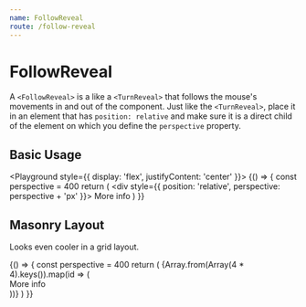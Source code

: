 ```yaml
---
name: FollowReveal
route: /follow-reveal
---
```


# FollowReveal

A `<FollowReveal>` is a like a `<TurnReveal>` that follows the mouse's movements in and out of the component.
Just like the `<TurnReveal>`, place it in an element that has `position: relative` and make sure it is a direct child of the element on which you define the `perspective` property.


<Props of={FollowReveal} />

## Basic Usage

<Playground style={{ display: 'flex', justifyContent: 'center' }}>
  {() => {
    const perspective = 400
    return (
      <div style={{ position: 'relative', perspective: perspective + 'px' }}>
        <FollowReveal perspective={perspective}>
          <Front>More info</Front>
        </FollowReveal>
        <PlaceHolderImage />
      </div>
    )
  }}
</Playground>

## Masonry Layout

Looks even cooler in a grid layout.

<Playground>
  {() => {
    const perspective = 400
    return (
      <Grid>
        {Array.from(Array(4 * 4).keys()).map(id => (
          <div
            key={id}
            style={{
              position: 'relative',
              perspective: perspective + 'px',
            }}
          >
            <FollowReveal perspective={perspective}>
              <Front>More info</Front>
            </FollowReveal>
            <div
              style={{
                background: '#e2e2e2',
                width: '100%',
                paddingBottom: '100%',
              }}
            />
          </div>
        ))}
      </Grid>
    )
  }}
</Playground>
